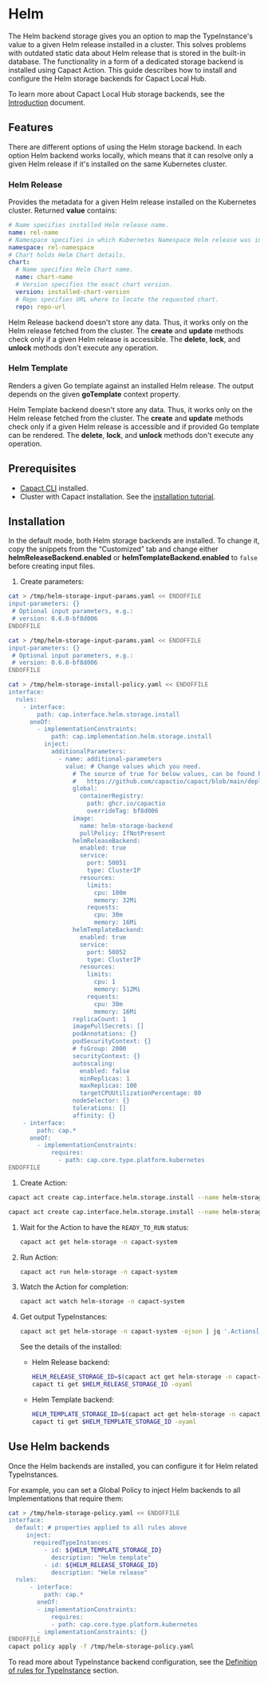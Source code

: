 # Helm

The Helm backend storage gives you an option to map the TypeInstance's value to a given Helm release installed in a cluster. This solves problems with outdated static data about Helm release that is stored in the built-in database. The functionality in a form of a dedicated storage backend is installed using Capact Action. This guide describes how to install and configure the Helm storage backends for Capact Local Hub.

To learn more about Capact Local Hub storage backends, see the [Introduction](./introduction.md) document.

## Features

There are different options of using the Helm storage backend. In each option Helm backend works locally, which means that it can resolve only a given Helm release if it's installed on the same Kubernetes cluster.

### Helm Release

Provides the metadata for a given Helm release installed on the Kubernetes cluster. Returned **value** contains:

```yaml
# Name specifies installed Helm release name.
name: rel-name
# Namespace specifies in which Kubernetes Namespace Helm release was installed.
namespace: rel-namespace
# Chart holds Helm Chart details.
chart:
  # Name specifies Helm Chart name.
  name: chart-name
  # Version specifies the exact chart version.
  version: installed-chart-version
  # Repo specifies URL where to locate the requested chart.
  repo: repo-url
```

Helm Release backend doesn't store any data. Thus, it works only on the Helm release fetched from the cluster. The **create** and **update** methods check only if a given Helm release is accessible. The **delete**, **lock**, and **unlock** methods don't execute any operation.

### Helm Template

Renders a given Go template against an installed Helm release. The output depends on the given **goTemplate** context property.

Helm Template backend doesn't store any data. Thus, it works only on the Helm release fetched from the cluster. The **create** and **update** methods check only if a given Helm release is accessible and if provided Go template can be rendered. The **delete**, **lock**, and **unlock** methods don't execute any operation.

## Prerequisites

* [Capact CLI](../../cli/getting-started.mdx) installed.
* Cluster with Capact installation. See the [installation tutorial](../../installation/local.mdx).

## Installation

In the default mode, both Helm storage backends are installed. To change it, copy the snippets from the “Customized” tab and change either **helmReleaseBackend.enabled** or **helmTemplateBackend.enabled** to `false` before creating input files.

1. Create parameters:


<div className="tab-container-nested">
<Tabs
	groupId="ref"
	defaultValue="default"
	values={[
		{label: 'Default', value: 'default'},
		{label: 'Customized', value: 'customized'},
	]}>
<TabItem value="default">

```bash
cat > /tmp/helm-storage-input-params.yaml << ENDOFFILE
input-parameters: {}
 # Optional input parameters, e.g.:
 # version: 0.6.0-bf8d006
ENDOFFILE
```

</TabItem>
<TabItem value="customized">

```bash
cat > /tmp/helm-storage-input-params.yaml << ENDOFFILE
input-parameters: {}
 # Optional input parameters, e.g.:
 # version: 0.6.0-bf8d006
ENDOFFILE

cat > /tmp/helm-storage-install-policy.yaml << ENDOFFILE
interface:
  rules:
    - interface:
        path: cap.interface.helm.storage.install
      oneOf:
        - implementationConstraints:
            path: cap.implementation.helm.storage.install
          inject:
            additionalParameters:
              - name: additional-parameters
                value: # Change values which you need.
                  # The source of true for below values, can be found here:
                  #   https://github.com/capactio/capact/blob/main/deploy/kubernetes/charts/helm-storage-backend/values.yaml
                  global:
                    containerRegistry:
                      path: ghcr.io/capactio
                      overrideTag: bf8d006
                  image:
                    name: helm-storage-backend
                    pullPolicy: IfNotPresent
                  helmReleaseBackend:
                    enabled: true
                    service:
                      port: 50051
                      type: ClusterIP
                    resources:
                      limits:
                        cpu: 100m
                        memory: 32Mi
                      requests:
                        cpu: 30m
                        memory: 16Mi
                  helmTemplateBackend:
                    enabled: true
                    service:
                      port: 50052
                      type: ClusterIP
                    resources:
                      limits:
                        cpu: 1
                        memory: 512Mi
                      requests:
                        cpu: 30m
                        memory: 16Mi
                  replicaCount: 1
                  imagePullSecrets: []
                  podAnnotations: {}
                  podSecurityContext: {}
                  # fsGroup: 2000
                  securityContext: {}
                  autoscaling:
                    enabled: false
                    minReplicas: 1
                    maxReplicas: 100
                    targetCPUUtilizationPercentage: 80
                  nodeSelector: {}
                  tolerations: []
                  affinity: {}
    - interface:
        path: cap.*
      oneOf:
        - implementationConstraints:
            requires:
              - path: cap.core.type.platform.kubernetes
ENDOFFILE
```

</TabItem>
</Tabs>
</div>


1. Create Action:

<div className="tab-container-nested">
<Tabs
	groupId="ref"
	defaultValue="default"
	values={[
		{label: 'Default', value: 'default'},
		{label: 'Customized', value: 'customized'},
	]}>
<TabItem value="default">

```bash
capact act create cap.interface.helm.storage.install --name helm-storage -n capact-system --parameters-from-file /tmp/helm-storage-input-params.yaml
```

</TabItem>
<TabItem value="customized">

```bash
capact act create cap.interface.helm.storage.install --name helm-storage -n capact-system --parameters-from-file /tmp/helm-storage-input-params.yaml --action-policy-from-file /tmp/helm-storage-install-policy.yaml
```

</TabItem>
</Tabs>
</div>

1. Wait for the Action to have the `READY_TO_RUN` status:

	 ```bash
	 capact act get helm-storage -n capact-system
	 ```

1. Run Action:

	 ```bash
	 capact act run helm-storage -n capact-system
	 ```

1. Watch the Action for completion:

    ```bash
    capact act watch helm-storage -n capact-system
    ```

1. Get output TypeInstances:

    ```bash
    capact act get helm-storage -n capact-system -ojson | jq '.Actions[0].output.typeInstances'
    ```

   See the details of the installed:
     - Helm Release backend:
       ```bash
       HELM_RELEASE_STORAGE_ID=$(capact act get helm-storage -n capact-system -ojson | jq '.Actions[0].output.typeInstances | map(select(.typeRef.path == "cap.type.helm.release.storage"))[0].id' -r)
       capact ti get $HELM_RELEASE_STORAGE_ID -oyaml
       ```
     - Helm Template backend:
       ```bash
       HELM_TEMPLATE_STORAGE_ID=$(capact act get helm-storage -n capact-system -ojson | jq '.Actions[0].output.typeInstances | map(select(.typeRef.path == "cap.type.helm.template.storage"))[0].id' -r)
       capact ti get $HELM_TEMPLATE_STORAGE_ID -oyaml
       ```

## Use Helm backends

Once the Helm backends are installed, you can configure it for Helm related TypeInstances.

For example, you can set a Global Policy to inject Helm backends to all Implementations that require them:

```bash
cat > /tmp/helm-storage-policy.yaml << ENDOFFILE
interface:
  default: # properties applied to all rules above
     inject:
       requiredTypeInstances:
          - id: ${HELM_TEMPLATE_STORAGE_ID}
            description: "Helm template"
          - id: ${HELM_RELEASE_STORAGE_ID}
            description: "Helm release"
  rules:
      - interface:
          path: cap.*
        oneOf:
        - implementationConstraints:
            requires:
            - path: cap.core.type.platform.kubernetes
        - implementationConstraints: {}
ENDOFFILE
capact policy apply -f /tmp/helm-storage-policy.yaml
```

To read more about TypeInstance backend configuration, see the [Definition of rules for TypeInstance](../policies/overview.md#definition-of-rules-for-typeinstance) section.
